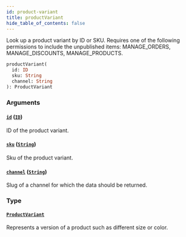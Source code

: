 ```yaml
---
id: product-variant
title: productVariant
hide_table_of_contents: false
---
```


Look up a product variant by ID or SKU. Requires one of the following permissions to include the unpublished items: MANAGE_ORDERS, MANAGE_DISCOUNTS, MANAGE_PRODUCTS.

```graphql
productVariant(
  id: ID
  sku: String
  channel: String
): ProductVariant
```

### Arguments

#### [`id`](#) ([`ID`](../../../developer/api-reference/scalars/id))

ID of the product variant.

#### [`sku`](#) ([`String`](../../../developer/api-reference/scalars/string))

Sku of the product variant.

#### [`channel`](#) ([`String`](../../../developer/api-reference/scalars/string))

Slug of a channel for which the data should be returned.

### Type

#### [`ProductVariant`](../../../developer/api-reference/objects/product-variant)

Represents a version of a product such as different size or color.
